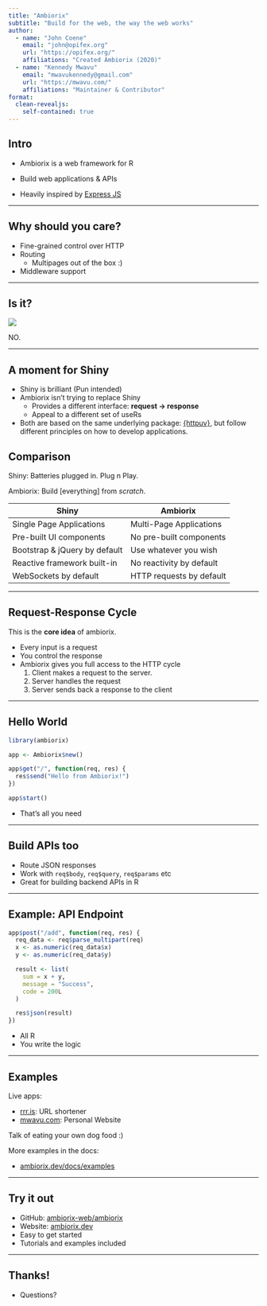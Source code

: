 ```yaml
---
title: "Ambiorix"
subtitle: "Build for the web, the way the web works"
author:
  - name: "John Coene"
    email: "john@opifex.org"
    url: "https://opifex.org/"
    affiliations: "Created Ambiorix (2020)"
  - name: "Kennedy Mwavu"
    email: "mwavukennedy@gmail.com"
    url: "https://mwavu.com/"
    affiliations: "Maintainer & Contributor"
format:
  clean-revealjs:
    self-contained: true
---
```


## Intro

- Ambiorix is a web framework for R

- Build web applications & APIs

- Heavily inspired by [Express JS](https://expressjs.com/)

---

## Why should you care?

- Fine-grained control over HTTP
- Routing
  - Multipages out of the box :)
- Middleware support

---

## Is it?

![](./is-this-shiny-2.0.jpg)

NO.

---

## A moment for Shiny

- Shiny is brilliant (Pun intended)
- Ambiorix isn’t trying to replace Shiny
  - Provides a different interface: **request → response**
  - Appeal to a different set of useRs

- Both are based on the same underlying package: [{httpuv}](https://github.com/rstudio/httpuv),
but follow different principles on how to develop applications.

## Comparison

Shiny: Batteries plugged in. Plug n Play.

Ambiorix: Build [everything] from *scratch*.

| Shiny | Ambiorix |
|-------|----------|
| Single Page Applications | Multi-Page Applications |
| Pre-built UI components | No pre-built components |
| Bootstrap & jQuery by default | Use whatever you wish |
| Reactive framework built-in | No reactivity by default |
| WebSockets by default | HTTP requests by default |

---

## Request-Response Cycle

This is the **core idea** of ambiorix.

- Every input is a request
- You control the response
- Ambiorix gives you full access to the HTTP cycle
  1. Client makes a request to the server.
  1. Server handles the request
  1. Server sends back a response to the client

---

## Hello World

```r
library(ambiorix)

app <- Ambiorix$new()

app$get("/", function(req, res) {
  res$send("Hello from Ambiorix!")
})

app$start()
```

- That’s all you need

---

## Build APIs too

- Route JSON responses
- Work with `req$body`, `req$query`, `req$params` etc
- Great for building backend APIs in R

---

## Example: API Endpoint

```r
app$post("/add", function(req, res) {
  req_data <- req$parse_multipart(req)
  x <- as.numeric(req_data$x)
  y <- as.numeric(req_data$y)

  result <- list(
    sum = x + y,
    message = "Success",
    code = 200L
  )

  res$json(result)
})
```

- All R
- You write the logic

---

## Examples

Live apps:

- [rrr.is](https://rrr.is/): URL shortener
- [mwavu.com](https://mwavu.com/): Personal Website

Talk of eating your own dog food :)

More examples in the docs:

- [ambiorix.dev/docs/examples](https://ambiorix.dev/docs/examples/)

---

## Try it out

- GitHub: [ambiorix-web/ambiorix](https://github.com/ambiorix-web/ambiorix)
- Website: [ambiorix.dev](https://ambiorix.dev)
- Easy to get started
- Tutorials and examples included

---

## Thanks!

- Questions?
